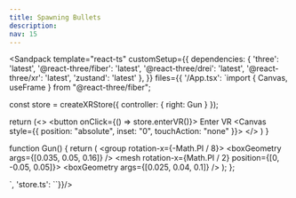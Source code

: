 ```yaml
---
title: Spawning Bullets
description: 
nav: 15
---
```


<Sandpack
  template="react-ts"
  customSetup={{
    dependencies: {
      'three': 'latest',
      '@react-three/fiber': 'latest',
      '@react-three/drei': 'latest',
      '@react-three/xr': 'latest',
      'zustand': 'latest'
    },
  }}
  files={{
    '/App.tsx': `import { Canvas, useFrame } from "@react-three/fiber";

const store = createXRStore({ controller: { right: Gun } });

  return (<>
    <button onClick={() => store.enterVR()}>
        Enter VR
    </button>
    <Canvas style={{ position: "absolute", inset: "0", touchAction: "none" }}>
      <XR store={store}>
      </XR>
    </Canvas>
    </>
  )
}

function Gun() {
  return (
    <group rotation-x={-Math.PI / 8}>
      <mesh>
        <boxGeometry args={[0.035, 0.05, 0.16]} />
        <meshStandardMaterial color="orange" />
      </mesh>
      <mesh rotation-x={Math.PI / 2} position={[0, -0.05, 0.05]}>
        <boxGeometry args={[0.025, 0.04, 0.1]} />
        <meshStandardMaterial color="grey" />
      </mesh>
    </group>
  );
};

`, 'store.ts': ``}}/>